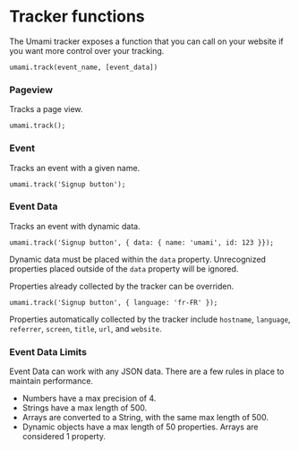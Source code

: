# Tracker functions

The Umami tracker exposes a function that you can call on your website if you want
more control over your tracking.

```
umami.track(event_name, [event_data])
```

### Pageview

Tracks a page view.

```
umami.track();
```

### Event

Tracks an event with a given name.

```
umami.track('Signup button');
```

### Event Data

Tracks an event with dynamic data.

```
umami.track('Signup button', { data: { name: 'umami', id: 123 }});
```

Dynamic data must be placed within the `data` property. Unrecognized properties placed outside of the `data` property will be ignored.

Properties already collected by the tracker can be overriden.

```
umami.track('Signup button', { language: 'fr-FR' });
```

Properties automatically collected by the tracker include `hostname`, `language`, `referrer`, `screen`, `title`, `url`, and `website`.

### Event Data Limits

Event Data can work with any JSON data. There are a few rules in place to maintain performance.

- Numbers have a max precision of 4.
- Strings have a max length of 500.
- Arrays are converted to a String, with the same max length of 500.
- Dynamic objects have a max length of 50 properties. Arrays are considered 1 property.
